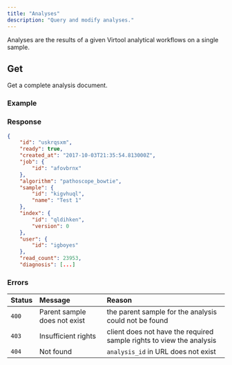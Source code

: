 ```yaml
---
title: "Analyses"
description: "Query and modify analyses."
---
```



Analyses are the results of a given Virtool analytical workflows on a single sample.

## Get

<Permission name="read" resource="reference" />

Get a complete analysis document.

<Endpoint method="GET" path="/api/analyses/:id" />

### Example

<Request method="GET" path="/api/analyses/uskrqsxm" />

### Response

<Response status="200 OK">

```json
{
    "id": "uskrqsxm",
    "ready": true,
    "created_at": "2017-10-03T21:35:54.813000Z",
    "job": {
        "id": "afovbrnx"
    },
    "algorithm": "pathoscope_bowtie",
    "sample": {
        "id": "kigvhuql",
        "name": "Test 1"
    },
    "index": {
        "id": "qldihken",
        "version": 0
    },
    "user": {
        "id": "igboyes"
    },
    "read_count": 23953,
    "diagnosis": [...]
```

</Response>

### Errors

| Status | Message                      | Reason                                                               |
| :----- | :--------------------------- | :------------------------------------------------------------------- |
| `400`  | Parent sample does not exist | the parent sample for the analysis could not be found                |
| `403`  | Insufficient rights          | client does not have the required sample rights to view the analysis |
| `404`  | Not found                    | `analysis_id` in URL does not exist                                  |
